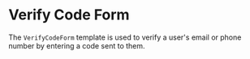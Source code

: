 # Verify Code Form

The `VerifyCodeForm` template is used to verify a user's email or phone number by entering a code sent to them.


<Card className='w-1/2'>
  <VerifyCodeForm />
</Card>